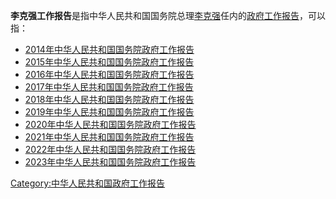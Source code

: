 '''李克强工作报告'''是指中华人民共和国国务院总理[[李克强|李克强]]任内的[[政府工作报告|政府工作报告]]，可以指：

* [[2014年中华人民共和国国务院政府工作报告|2014年中华人民共和国国务院政府工作报告]]
* [[2015年中华人民共和国国务院政府工作报告|2015年中华人民共和国国务院政府工作报告]]
* [[2016年中华人民共和国国务院政府工作报告|2016年中华人民共和国国务院政府工作报告]]
* [[2017年中华人民共和国国务院政府工作报告|2017年中华人民共和国国务院政府工作报告]]
* [[2018年中华人民共和国国务院政府工作报告|2018年中华人民共和国国务院政府工作报告]]
* [[2019年中华人民共和国国务院政府工作报告|2019年中华人民共和国国务院政府工作报告]]
* [[2020年中华人民共和国国务院政府工作报告|2020年中华人民共和国国务院政府工作报告]]
* [[2021年中华人民共和国国务院政府工作报告|2021年中华人民共和国国务院政府工作报告]]
* [[2022年中华人民共和国国务院政府工作报告|2022年中华人民共和国国务院政府工作报告]]
* [[2023年中华人民共和国国务院政府工作报告|2023年中华人民共和国国务院政府工作报告]]

{{Disambig|Cat=七字消歧义}}
[[Category:中华人民共和国政府工作报告|Category:中华人民共和国政府工作报告]]